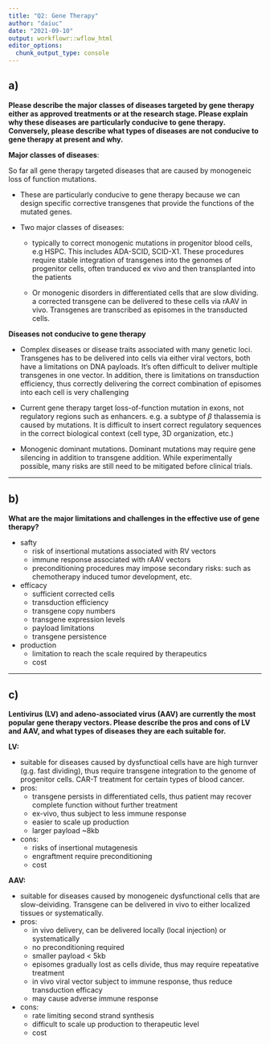 ```yaml
---
title: "Q2: Gene Therapy"
author: "daiuc"
date: "2021-09-10"
output: workflowr::wflow_html
editor_options:
  chunk_output_type: console
---
```


## a)

**Please describe the major classes of diseases targeted by gene therapy either as approved treatments or at the research stage. Please explain why these diseases are particularly conducive to gene therapy. Conversely, please describe what types of diseases are not conducive to gene therapy at present and why.**

**Major classes of diseases**:

So far all gene therapy targeted diseases that are caused by monogeneic loss of function mutations.

-   These are particularly conducive to gene therapy because we can design specific corrective transgenes that provide the functions of the mutated genes.

-   Two major classes of diseases:

    -   typically to correct monogenic mutations in progenitor blood cells, e.g HSPC. This includes ADA-SCID, SCID-X1. These procedures require stable integration of transgenes into the genomes of progenitor cells, often tranduced ex vivo and then transplanted into the patients

    -   Or monogenic disorders in differentiated cells that are slow dividing. a corrected transgene can be delivered to these cells via rAAV in vivo. Transgenes are transcribed as episomes in the transducted cells.

**Diseases not conducive to gene therapy**

-   Complex diseases or disease traits associated with many genetic loci. Transgenes has to be delivered into cells via either viral vectors, both have a limitations on DNA payloads. It's often difficult to deliver multiple transgenes in one vector. In addition, there is limitations on transduction efficiency, thus correctly delivering the correct combination of episomes into each cell is very challenging

-   Current gene therapy target loss-of-function mutation in exons, not regulatory regions such as enhancers. e.g. a subtype of $\beta$ thalassemia is caused by mutations. It is difficult to insert correct regulatory sequences in the correct biological context (cell type, 3D organization, etc.)

-   Monogenic dominant mutations. Dominant mutations may require gene silencing in addition to transgene addition. While experimentally possible, many risks are still need to be mitigated before clinical trials.

------------------------------------------------------------------------

## b)

**What are the major limitations and challenges in the effective use of gene therapy?**


- safty
  - risk of insertional mutations associated with RV vectors
  - immune response associated with rAAV vectors
  - preconditioning procedures may impose secondary risks: such as chemotherapy induced tumor development, etc.
- efficacy
  - sufficient corrected cells
  - transduction efficiency
  - transgene copy numbers
  - transgene expression levels
  - payload limitations
  - transgene persistence
- production
  - limitation to reach the scale required by therapeutics
  - cost

------------------------------------------------------------------------

## c)

**Lentivirus (LV) and adeno-associated virus (AAV) are currently the most popular gene therapy vectors. Please describe the pros and cons of LV and AAV, and what types of diseases they are each suitable for.**

**LV:**

- suitable for diseases caused by dysfunctioal cells have are high turnver (g.g. fast dividing), thus require transgene integration to the genome of progenitor cells. CAR-T treatment for certain types of blood cancer.
- pros:
  - transgene persists in differentiated cells, thus patient may recover complete function without further treatment
  - ex-vivo, thus subject to less immune response
  - easier to scale up production
  - larger payload ~8kb
- cons:
  - risks of insertional mutagenesis
  - engraftment require preconditioning
  - cost

**AAV:**

- suitable for diseases caused by monogeneic dysfunctional cells that are slow-deividing. Transgene can be delivered in vivo to either localized tissues or systematically.
- pros:
  - in vivo delivery, can be delivered locally (local injection) or systematically
  - no preconditioning required
  - smaller payload < 5kb
  - episomes gradually lost as cells divide, thus may require repeatative treatment
  - in vivo viral vector subject to immune response, thus reduce transduction efficacy
  - may cause adverse immune response
- cons:
  - rate limiting second strand synthesis
  - difficult to scale up production to therapeutic level
  - cost
